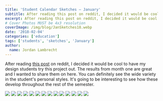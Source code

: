 ```yaml
---
title: 'Student Calendar Sketches – January'
subtitle: After reading this post on reddit, I decided it would be cool to have my design students try this project out.
excerpt: After reading this post on reddit, I decided it would be cool to have my design students try this project out.
# Cover Photos MUST be 4x3 resolution
coverImage: /img/blog/JanSketches18.webp
date: '2018-02-04'
categories: ['education']
tags: ['students', 'sketches', 'January']
author:
  name: Jordan Lambrecht
---
```


After reading [this post](https://www.reddit.com/r/doodles/comments/7nv5oh/i_doodle_a_little_memory_every_day_in_a_calendar/) on reddit, I decided it would be cool to have my design students try this project out. The results from month one are great and I wanted to share them on here. You can definitely see the wide variety in the student's personal styles. It's going to be interesting to see how these develop throughout the rest of the semester.

![](https://cdn.pixelbakery.com/img/blog/cameron1.jpg)
![](https://cdn.pixelbakery.com/img/blog/collin1.jpg)
![](https://cdn.pixelbakery.com/img/blog/crystal1.jpg)
![](https://cdn.pixelbakery.com/img/blog/Curves-1.jpg)
![](https://cdn.pixelbakery.com/img/blog/emily.jpg)
![](https://cdn.pixelbakery.com/img/blog/jasmine1.jpg)
![](https://cdn.pixelbakery.com/img/blog/jenna1.jpg)
![](https://cdn.pixelbakery.com/img/blog/josh1.jpg)
![](https://cdn.pixelbakery.com/img/blog/kiersten1.jpg)
![](https://cdn.pixelbakery.com/img/blog/Logan1.jpg)
![](https://cdn.pixelbakery.com/img/blog/maeve1.jpg)
![](https://cdn.pixelbakery.com/img/blog/morgan3.jpg)
![](https://cdn.pixelbakery.com/img/blog/natalie1.jpg)
![](https://cdn.pixelbakery.com/img/blog/Quang1.jpg)
